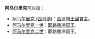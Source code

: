 '''阿马尔里克'''可以指：
* [[阿马尔里克_(西哥德)|阿马尔里克 (西哥德)]]：[[西哥特王國|西哥特王國]]君主。
* [[阿马尔里克一世|阿马尔里克一世]]：[[耶路撒冷国王|耶路撒冷国王]]。
* [[阿马尔里克二世|阿马尔里克二世]]：耶路撒冷国王。

<!----
* [[Amalric_of_Bena|Amalric of Bena]]：[[法國|法國]][[神學家|神學家]]。
* [[Arnaud_Amalric|Arnaud Amalric]], seventeenth abbot of Citeaux, died 1225
* [[Amalric,_Prince_of_Tyre|Amalric, Prince of Tyre]], Governor of Cyprus from 1306 to 1310
* [[Mathieu_Amalric|Mathieu Amalric]], French actor born in 1965
* [[Leonid_Amalrik|Leonid Amalrik]] (1905-1997), Soviet animator 
---->

</div>

{{消歧义|cat=五字人名消歧义}}